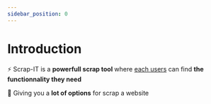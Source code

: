 ```yaml
---
sidebar_position: 0
---
```


# Introduction

⚡ Scrap-IT is a **powerfull scrap tool** where <ins>each users</ins> can find **the functionnality they need**

🔧 Giving you a **lot of options** for scrap a website